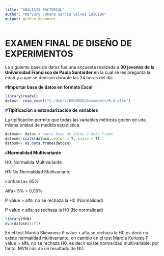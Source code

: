 ```yaml
---
title: "ANÁLISIS FACTORIAL"
author: "Maryury Johana Garcia Gelves 1950186"
output: github_document
---
```

# **EXAMEN FINAL DE DISEÑO DE EXPERIMENTOS**

La siguiente base de datos fue una encuesta realizada a **30 jovenes de la Universidad Francisco de Paula Santarder** en la cual se les pregunta la edad y a que se dedican durante las 24 horas del día.

#**Importar base de datos en formato Excel**
```r
library(readxl)
datos<- read_excel("C:/Users/USUARIO/Documents/B.D.xlsx")
```
#**Tipificación o estandarización de variables**

La tipificación permite que todas las variables métricas gocen de una misma unidad de medida estadistica.
```r
datosm<- datos # nueva base de datos o data frame
datosm<-scale(datosm,center = T, scale = T)
datosm<- as.data.frame(datosm)
```

#**Normalidad Multivariante**

H0: Normalida Multivariante

H1: No Normalidad Multivariante

confianza= 95%

Alfa= 5% = 0,05%

P value > alfa: no se rechaza la H0 (Normalidad)

P value < alfa: se rechaza la H0 (No normalidad)

```r
library(MVN)
mvn(datosm[2:7])
```
En el test  Mardia Skewness P value < alfa,se rechaza la H0,es decir no existe normalidad multivariante, en cambio en el test Mardia Kurtosis P value > alfa, no se rechaza H0, es decir existe normalidad multivariable. por tanto, MVN nos da un resultado de NO.





